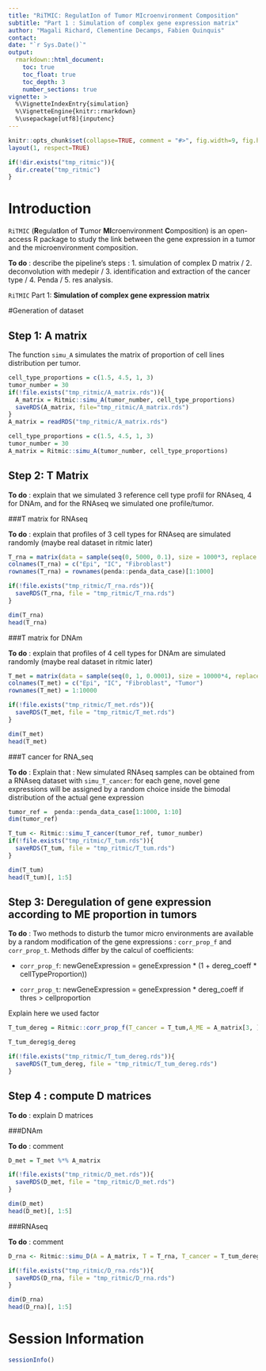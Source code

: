 ```yaml
---
title: "RiTMIC: RegulatIon of Tumor MIcroenvironment Composition"
subtitle: "Part 1 : Simulation of complex gene expression matrix"
author: "Magali Richard, Clementine Decamps, Fabien Quinquis"
contact: 
date: "`r Sys.Date()`"
output: 
  rmarkdown::html_document:
    toc: true
    toc_float: true
    toc_depth: 3
    number_sections: true
vignette: >
  %\VignetteIndexEntry{simulation}
  %\VignetteEngine{knitr::rmarkdown}
  %\usepackage[utf8]{inputenc}
---
```


```r
knitr::opts_chunk$set(collapse=TRUE, comment = "#>", fig.width=9, fig.height=6, eval=TRUE, echo=TRUE, results="verbatim", dpi=75)
layout(1, respect=TRUE)

if(!dir.exists("tmp_ritmic")){
  dir.create("tmp_ritmic")
}
```

# Introduction

`RiTMIC` (**R**egulat**I**on of **T**umor **MI**croenvironment **C**omposition) is an open-access R package to study the link between the gene expression in a tumor and the microenvironment composition. 

**To do** : describe the pipeline's steps : 1. simulation of complex D matrix / 2. deconvolution with medepir / 3. identification and extraction of the cancer type / 4. Penda / 5. res analysis.

`RiTMIC` Part 1: **Simulation of complex gene expression matrix**

#Generation of dataset

## Step 1: A matrix

The function `simu_A` simulates the matrix of proportion of cell lines distribution per tumor. 

```r
cell_type_proportions = c(1.5, 4.5, 1, 3)
tumor_number = 30
if(!file.exists("tmp_ritmic/A_matrix.rds")){
  A_matrix = Ritmic::simu_A(tumor_number, cell_type_proportions)
  saveRDS(A_matrix, file="tmp_ritmic/A_matrix.rds")
}
A_matrix = readRDS("tmp_ritmic/A_matrix.rds")
```

```r
cell_type_proportions = c(1.5, 4.5, 1, 3)
tumor_number = 30
A_matrix = Ritmic::simu_A(tumor_number, cell_type_proportions)
```

## Step 2: T Matrix 

**To do** : explain that we simulated 3 reference cell type profil for RNAseq, 4 for DNAm, and for the RNAseq we simulated one profile/tumor.

###T matrix for RNAseq

**To do** : explain that profiles of 3 cell types for RNAseq are simulated randomly (maybe real dataset in ritmic later)

```r
T_rna = matrix(data = sample(seq(0, 5000, 0.1), size = 1000*3, replace = T), nrow = 1000, ncol = 3)
colnames(T_rna) = c("Epi", "IC", "Fibroblast")
rownames(T_rna) = rownames(penda::penda_data_case)[1:1000]

if(!file.exists("tmp_ritmic/T_rna.rds")){
  saveRDS(T_rna, file = "tmp_ritmic/T_rna.rds")
}

dim(T_rna)
head(T_rna)
```


###T matrix for DNAm

**To do** : explain that profiles of 4 cell types for DNAm are simulated randomly (maybe real dataset in ritmic later)

```r
T_met = matrix(data = sample(seq(0, 1, 0.0001), size = 10000*4, replace = T), nrow = 10000, ncol = 4)
colnames(T_met) = c("Epi", "IC", "Fibroblast", "Tumor")
rownames(T_met) = 1:10000

if(!file.exists("tmp_ritmic/T_met.rds")){
  saveRDS(T_met, file = "tmp_ritmic/T_met.rds")
}

dim(T_met)
head(T_met)
```

###T cancer for RNA_seq

**To do** : Explain that : New simulated RNAseq samples can be obtained from a RNAseq dataset with `simu_T_cancer`: for each gene, novel gene expressions will be assigned by a random choice inside the bimodal distribution of the actual gene expression   

```r
tumor_ref =  penda::penda_data_case[1:1000, 1:10]
dim(tumor_ref)

T_tum <- Ritmic::simu_T_cancer(tumor_ref, tumor_number)
if(!file.exists("tmp_ritmic/T_tum.rds")){
  saveRDS(T_tum, file = "tmp_ritmic/T_tum.rds")
}

dim(T_tum)
head(T_tum)[, 1:5]
```

## Step 3: Deregulation of gene expression according to ME proportion in tumors

**To do** : Two methods to disturb the tumor micro environments are available by a random modification of the gene expressions  :  `corr_prop_f` and `corr_prop_t`.
Methods differ by the calcul of coefficients:

- `corr_prop_f`: newGeneExpression = geneExpression \* (1 + dereg_coeff \* cellTypeProportion))

- `corr_prop_t`: newGeneExpression = geneExpression \* dereg_coeff if thres > cellproportion

Explain here we used factor 


```r
T_tum_dereg = Ritmic::corr_prop_f(T_cancer = T_tum,A_ME = A_matrix[3, ], G = 50, dereg_coeff = 10)

T_tum_dereg$g_dereg

if(!file.exists("tmp_ritmic/T_tum_dereg.rds")){
  saveRDS(T_tum_dereg, file = "tmp_ritmic/T_tum_dereg.rds")
}
```

## Step 4 : compute D matrices

**To do** : explain D matrices

###DNAm

**To do** : comment

```r
D_met = T_met %*% A_matrix

if(!file.exists("tmp_ritmic/D_met.rds")){
  saveRDS(D_met, file = "tmp_ritmic/D_met.rds")
}

dim(D_met)
head(D_met)[, 1:5]
```

###RNAseq

**To do** : comment

```r
D_rna <- Ritmic::simu_D(A = A_matrix, T = T_rna, T_cancer = T_tum_dereg, noise = F)

if(!file.exists("tmp_ritmic/D_rna.rds")){
  saveRDS(D_rna, file = "tmp_ritmic/D_rna.rds")
}

dim(D_rna)
head(D_rna)[, 1:5]
```


# Session Information

```r
sessionInfo()
```